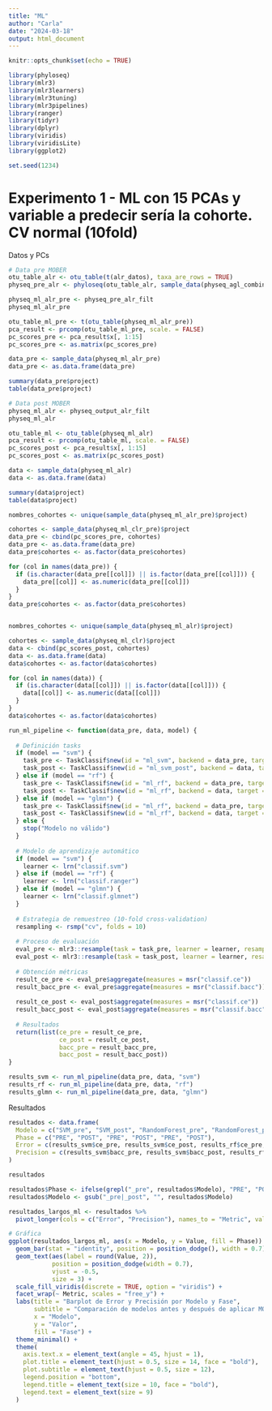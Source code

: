 ```yaml
---
title: "ML"
author: "Carla"
date: "2024-03-18"
output: html_document
---
```


```r
knitr::opts_chunk$set(echo = TRUE)

library(phyloseq)
library(mlr3)
library(mlr3learners)
library(mlr3tuning)
library(mlr3pipelines)
library(ranger)
library(tidyr)
library(dplyr)
library(viridis)
library(viridisLite)
library(ggplot2)

set.seed(1234)
```

# Experimento 1 - ML con 15 PCAs y variable a predecir sería la cohorte. CV normal (10fold)

Datos y PCs
```r
# Data pre MOBER 
otu_table_alr <- otu_table(t(alr_datos), taxa_are_rows = TRUE)
physeq_pre_alr <- phyloseq(otu_table_alr, sample_data(physeq_agl_combined_t))

physeq_ml_alr_pre <- physeq_pre_alr_filt
physeq_ml_alr_pre

otu_table_ml_pre <- t(otu_table(physeq_ml_alr_pre))
pca_result <- prcomp(otu_table_ml_pre, scale. = FALSE)
pc_scores_pre <- pca_result$x[, 1:15]
pc_scores_pre <- as.matrix(pc_scores_pre)

data_pre <- sample_data(physeq_ml_alr_pre)
data_pre <- as.data.frame(data_pre)

summary(data_pre$project)
table(data_pre$project)

# Data post MOBER 
physeq_ml_alr <- physeq_output_alr_filt
physeq_ml_alr

otu_table_ml <- otu_table(physeq_ml_alr)
pca_result <- prcomp(otu_table_ml, scale. = FALSE)
pc_scores_post <- pca_result$x[, 1:15]
pc_scores_post <- as.matrix(pc_scores_post)

data <- sample_data(physeq_ml_alr)
data <- as.data.frame(data)

summary(data$project)
table(data$project)
```

```r
nombres_cohortes <- unique(sample_data(physeq_ml_alr_pre)$project)

cohortes <- sample_data(physeq_ml_clr_pre)$project
data_pre <- cbind(pc_scores_pre, cohortes)
data_pre <- as.data.frame(data_pre)
data_pre$cohortes <- as.factor(data_pre$cohortes)

for (col in names(data_pre)) {
  if (is.character(data_pre[[col]]) || is.factor(data_pre[[col]])) {
    data_pre[[col]] <- as.numeric(data_pre[[col]])
  }
}
data_pre$cohortes <- as.factor(data_pre$cohortes)


nombres_cohortes <- unique(sample_data(physeq_ml_alr)$project)

cohortes <- sample_data(physeq_ml_clr)$project
data <- cbind(pc_scores_post, cohortes)
data <- as.data.frame(data)
data$cohortes <- as.factor(data$cohortes)

for (col in names(data)) {
  if (is.character(data[[col]]) || is.factor(data[[col]])) {
    data[[col]] <- as.numeric(data[[col]])
  }
}
data$cohortes <- as.factor(data$cohortes)
```

```r
run_ml_pipeline <- function(data_pre, data, model) {
  
  # Definición tasks
  if (model == "svm") {
    task_pre <- TaskClassif$new(id = "ml_svm", backend = data_pre, target = "cohortes")
    task_post <- TaskClassif$new(id = "ml_svm_post", backend = data, target = "cohortes")
  } else if (model == "rf") {
    task_pre <- TaskClassif$new(id = "ml_rf", backend = data_pre, target = "cohortes")
    task_post <- TaskClassif$new(id = "ml_rf", backend = data, target = "cohortes")
  } else if (model == "glmn") {
    task_pre <- TaskClassif$new(id = "ml_rf", backend = data_pre, target = "cohortes")
    task_post <- TaskClassif$new(id = "ml_rf", backend = data, target = "cohortes")
  } else {
    stop("Modelo no válido")
  }
  
  # Modelo de aprendizaje automático
  if (model == "svm") {
    learner <- lrn("classif.svm")
  } else if (model == "rf") {
    learner <- lrn("classif.ranger")
  } else if (model == "glmn") {
    learner <- lrn("classif.glmnet")
  }
  
  # Estrategia de remuestreo (10-fold cross-validation)
  resampling <- rsmp("cv", folds = 10)
  
  # Proceso de evaluación
  eval_pre <- mlr3::resample(task = task_pre, learner = learner, resampling = resampling)
  eval_post <- mlr3::resample(task = task_post, learner = learner, resampling = resampling)
  
  # Obtención métricas
  result_ce_pre <- eval_pre$aggregate(measures = msr("classif.ce"))
  result_bacc_pre <- eval_pre$aggregate(measures = msr("classif.bacc"))
  
  result_ce_post <- eval_post$aggregate(measures = msr("classif.ce"))
  result_bacc_post <- eval_post$aggregate(measures = msr("classif.bacc"))
  
  # Resultados
  return(list(ce_pre = result_ce_pre, 
              ce_post = result_ce_post, 
              bacc_pre = result_bacc_pre, 
              bacc_post = result_bacc_post))
}

results_svm <- run_ml_pipeline(data_pre, data, "svm")
results_rf <- run_ml_pipeline(data_pre, data, "rf")
results_glmn <- run_ml_pipeline(data_pre, data, "glmn")
```

Resultados
```r
resultados <- data.frame(
  Modelo = c("SVM_pre", "SVM_post", "RandomForest_pre", "RandomForest_post", "GLMNet_pre", "GLMNet_post"),
  Phase = c("PRE", "POST", "PRE", "POST", "PRE", "POST"),
  Error = c(results_svm$ce_pre, results_svm$ce_post, results_rf$ce_pre, results_rf$ce_post, results_glmn$ce_pre, results_glmn$ce_post),
  Precision = c(results_svm$bacc_pre, results_svm$bacc_post, results_rf$bacc_pre, results_rf$bacc_post, results_glmn$bacc_pre, results_glmn$bacc_post)
)

resultados
``` 

```r
resultados$Phase <- ifelse(grepl("_pre", resultados$Modelo), "PRE", "POST")
resultados$Modelo <- gsub("_pre|_post", "", resultados$Modelo)

resultados_largos_ml <- resultados %>%
  pivot_longer(cols = c("Error", "Precision"), names_to = "Metric", values_to = "Value")

# Gráfica
ggplot(resultados_largos_ml, aes(x = Modelo, y = Value, fill = Phase)) +
  geom_bar(stat = "identity", position = position_dodge(), width = 0.7) +
  geom_text(aes(label = round(Value, 2)), 
            position = position_dodge(width = 0.7), 
            vjust = -0.5, 
            size = 3) +
  scale_fill_viridis(discrete = TRUE, option = "viridis") +
  facet_wrap(~ Metric, scales = "free_y") +
  labs(title = "Barplot de Error y Precisión por Modelo y Fase",
       subtitle = "Comparación de modelos antes y después de aplicar MOBER",
       x = "Modelo", 
       y = "Valor", 
       fill = "Fase") +
  theme_minimal() +
  theme(
    axis.text.x = element_text(angle = 45, hjust = 1),
    plot.title = element_text(hjust = 0.5, size = 14, face = "bold"),
    plot.subtitle = element_text(hjust = 0.5, size = 12),
    legend.position = "bottom",
    legend.title = element_text(size = 10, face = "bold"),
    legend.text = element_text(size = 9)
  )
```